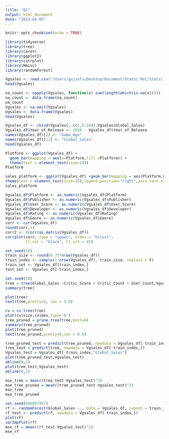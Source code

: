 ```yaml
---
title: "Q1"
output: html_document
date: "2023-04-05"
---
```


```r
knitr::opts_chunk$set(echo = TRUE)
```

```r
library(tidyverse)
library(tree)
library(caret)
library(ggplot2)
library(corrplot)
library(Hmisc)
library(randomForest)
```

```r
Vgsales <- read.csv("/Users/gujiefu/Desktop/Document/Stats\ MsC/Stats\ 790/Assignment\ 4/Video_Games_Sales_as_at_22_Dec_2016.csv",sep=",",na.strings=c(""," ","NA","N/A"),stringsAsFactors=TRUE)
head(Vgsales)
```

```r
na_count <- sapply(Vgsales, function(x) sum(length(which(is.na(x)))))
na_count <- data.frame(na_count)
na_count
Vgsales <- na.omit(Vgsales)
Vgsales <- data.frame(Vgsales)
head(Vgsales)
```

```r
Vgsales_df <- cbind(Vgsales[,-c(1,6:10)],Vgsales$Global_Sales)
Vgsales_df$Year_of_Release <- 2016 - Vgsales_df$Year_of_Release
names(Vgsales_df)[2] <- "Game_Age"
names(Vgsales_df)[11] <- "Global_Sales"
head(Vgsales_df)
```

```r
Platform <- ggplot(Vgsales_df) + 
  geom_bar(mapping = aes(x=Platform,fill =Platform)) + 
  theme(text = element_text(size=10))  
Platform
```

```r
sales_platform <- ggplot(Vgsales_df) +geom_bar(mapping = aes(Platform,Global_Sales,fill =Platform),stat = "identity") + 
theme(text = element_text(size=10),legend.position="right",axis.text.x=element_text(angle = 90,vjust = 0.5,hjust = 1,size=15))+labs(x="Platform",y="Global Sales",title="Sales by Platform")
sales_platform
```

```r
Vgsales_df$Platform <- as.numeric(Vgsales_df$Platform)
Vgsales_df$Publisher <- as.numeric(Vgsales_df$Publisher)
Vgsales_df$User_Score <- as.numeric(Vgsales_df$User_Score)
Vgsales_df$Developer <- as.numeric(Vgsales_df$Developer)
Vgsales_df$Rating <- as.numeric(Vgsales_df$Rating)
Vgsales_df$Genre <- as.numeric(Vgsales_df$Genre)
corr <- cor(Vgsales_df)
round(corr,2)
corr2 <- rcorr(as.matrix(Vgsales_df))
corrplot(corr, type = "upper", order = "hclust", 
         tl.col = "black", tl.srt = 45)
```

```r
set.seed(10)
train_size <- round(0.75*nrow(Vgsales_df))
train_index <- sample(1:nrow(Vgsales_df), train_size, replace = F)
train_set <- Vgsales_df[train_index,]
test_set <- Vgsales_df[-train_index,]
```

```r
set.seed(10)
tree = tree(Global_Sales ~Critic_Score + Critic_Count + User_Count,Vgsales_df,subset=train_index)
summary(tree)
```

```r
plot(tree)
text(tree,pretty=0, cex = 0.8)
```



```r
cv = cv.tree(tree)
plot(cv$size,cv$dev,type='b')
tree_pruned = prune.tree(tree,best=6)
summary(tree_pruned)
plot(tree_pruned)
text(tree_pruned,pretty=0,cex = 0.8)
```

```r
tree_pruned_test = predict(tree_pruned, newdata = Vgsales_df[-train_index,])
tree_test = predict(tree, newdata = Vgsales_df[-train_index,])
Vgsales_test = Vgsales_df[-train_index,"Global_Sales"]
plot(tree_pruned_test,Vgsales_test)
abline(0,1)
plot(tree_test,Vgsales_test)
abline(0,1)
```

```r
mse_tree = mean((tree_test-Vgsales_test)^2)
mse_tree_pruned = mean((tree_pruned_test-Vgsales_test)^2)
mse_tree
mse_tree_pruned
```

```r
set.seed(400067957)
rf <- randomForest(Global_Sales ~., data = Vgsales_df, subset = train_index, mtry = 3, impoortant = TRUE)
rf_test <- predict(rf, newdata = Vgsales_df[-train_index,])
plot(rf)
varImpPlot(rf)
mse_rf = mean((rf_test-Vgsales_test)^2)
mse_rf
```